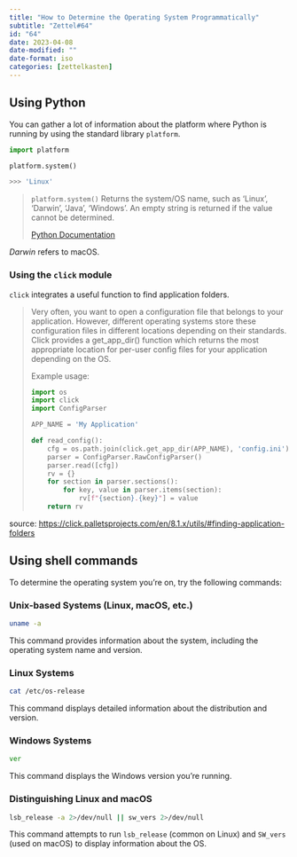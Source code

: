 ```yaml
---
title: "How to Determine the Operating System Programmatically"
subtitle: "Zettel#64"
id: "64"
date: 2023-04-08
date-modified: ""
date-format: iso
categories: [zettelkasten]
---
```

## Using Python

You can gather a lot of information about the platform where Python is running by using the standard library `platform`.

```python
import platform

platform.system()

>>> 'Linux'
```

> `platform.system()`
> Returns the system/OS name, such as 'Linux', 'Darwin', 'Java', 'Windows'. An empty string is returned if the value cannot be determined.
>
> [Python Documentation](https://docs.python.org/3/library/platform.html#platform.system)

*Darwin* refers to macOS.

### Using the `click` module

`click` integrates a useful function to find application folders.

> Very often, you want to open a configuration file that belongs to your application. However, different operating systems store these configuration files in different locations depending on their standards. Click provides a get_app_dir() function which returns the most appropriate location for per-user config files for your application depending on the OS.
>
> Example usage:
>
> ```python
> import os
> import click
> import ConfigParser
>
> APP_NAME = 'My Application'
>
> def read_config():
>     cfg = os.path.join(click.get_app_dir(APP_NAME), 'config.ini')
>     parser = ConfigParser.RawConfigParser()
>     parser.read([cfg])
>     rv = {}
>     for section in parser.sections():
>         for key, value in parser.items(section):
>             rv[f"{section}.{key}"] = value
>     return rv
> ```

source: <https://click.palletsprojects.com/en/8.1.x/utils/#finding-application-folders>

## Using shell commands

To determine the operating system you're on, try the following commands:

### Unix-based Systems (Linux, macOS, etc.)

```bash
uname -a
```

This command provides information about the system, including the operating system name and version.

### Linux Systems

```bash
cat /etc/os-release
```

This command displays detailed information about the distribution and version.

### Windows Systems

```cmd
ver
```

This command displays the Windows version you're running.

### Distinguishing Linux and macOS

```bash
lsb_release -a 2>/dev/null || sw_vers 2>/dev/null
```

This command attempts to run `lsb_release` (common on Linux) and `SW_vers` (used on macOS) to display information about the OS.
